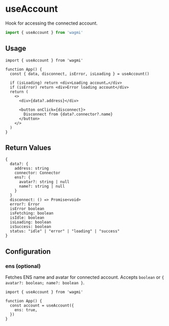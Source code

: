 # useAccount

Hook for accessing the connected account.

```ts
import { useAccount } from 'wagmi'
```

## Usage

```tsx
import { useAccount } from 'wagmi'

function App() {
  const { data, disconnect, isError, isLoading } = useAccount()

  if (isLoading) return <div>Loading account…</div>
  if (isError) return <div>Error loading account</div>
  return (
    <>
      <div>{data?.address}</div>

      <button onClick={disconnect}>
        Disconnect from {data?.connector?.name}
      </button>
    </>
  )
}
```

## Return Values

```tsx
{
  data?: {
    address: string
    connector: Connector
    ens?: {
      avatar?: string | null
      name?: string | null
    }
  }
  disconnect: () => Promise<void>
  error?: Error
  isError boolean
  isFetching: boolean
  isIdle: boolean
  isLoading: boolean
  isSuccess: boolean
  status: "idle" | "error" | "loading" | "success"
}
```

## Configuration

### ens (optional)

Fetches ENS name and avatar for connected account. Accepts `boolean` or `{ avatar?: boolean; name?: boolean }`.

```tsx {5,8}
import { useAccount } from 'wagmi'

function App() {
  const account = useAccount({
    ens: true,
  })
}
```
